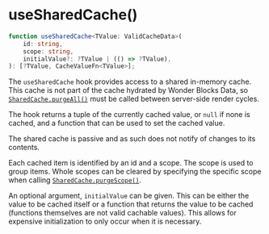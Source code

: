 
<Meta
    title="Packages / Data / Exports / useSharedCache()"
/>

# useSharedCache()

```ts
function useSharedCache<TValue: ValidCacheData>(
    id: string,
    scope: string,
    initialValue?: ?TValue | (() => ?TValue),
): [?TValue, CacheValueFn<TValue>];
```

The `useSharedCache` hook provides access to a shared in-memory cache. This cache is not part of the cache hydrated by Wonder Blocks Data, so <a href="./?path=/docs/packages-data-exports-sharedcache--docs">`SharedCache.purgeAll()`</a> must be called between server-side render cycles.

The hook returns a tuple of the currently cached value, or `null` if none is cached, and a function that can be used to set the cached value.

The shared cache is passive and as such does not notify of changes to its contents.

Each cached item is identified by an id and a scope. The scope is used to group items. Whole scopes can be cleared by specifying the specific scope when calling <a href="./?path=/docs/packages-data-exports-sharedcache--docs">`SharedCache.purgeScope()`</a>.

An optional argument, `initialValue` can be given. This can be either the value to be cached itself or a function that returns the value to be cached (functions themselves are not valid cachable values). This allows for expensive initialization to only occur when it is necessary.
